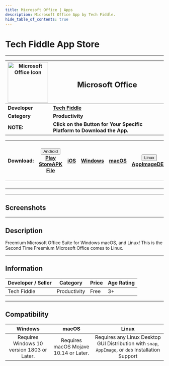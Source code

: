 ---
title: Microsoft Office | Apps
description: Microsoft Office App by Tech Fiddle.
hide_table_of_contents: true
---


# Tech Fiddle App Store

---

| <img src="https://cdn.complabs.in/img/apps/google-docs.png" width='128' height='128' alt="Microsoft Office Icon"></img> | <h2>Microsoft Office</h2>                                                    |
| -------------------------------------------------------------------- | ----------------------------------------------------------------------- |
| **Developer**                                                        | [**Tech Fiddle**](https://complabs.in/apps)                               |
| **Category**                                                         | **Productivity**                                                        |
| **NOTE:**                                                            | **Click on the Button for Your Specific Platform to Download the App.** |

| **Download:** | <div class="dropdown disabled"><button class="disabled button button--primary"><i class="fa-brands fa-android"></i> Android <i class="fa-solid fa-caret-down"></i></button><div class="disabled dropdown-content"><a class="disabled" href="#">Play Store</a><a class="disabled" href="#">APK File</a></div></div> | <a href="#" target="_blank" rel="noopener noreferrer" class="button button--primary disabled"><i class="fa-brands fa-app-store-ios"></i> iOS</a> | <a href="" target="_blank" rel="noopener noreferrer" class="button button--primary"><i class="fa-brands fa-windows"></i> Windows</a> | <a href="" target="_blank" rel="noopener noreferrer" class="button button--primary"><i class="fa-brands fa-apple"></i> macOS</a> | <div class="dropdown"><button class="button button--primary"><i class="fa-brands fa-linux"></i> Linux <i class="fa-solid fa-caret-down"></i></button><div class="dropdown-content"><a href="">AppImage</a><a href="">DEB</a></div></div> | [![Get it from the Snap Store](https://snapcraft.io/static/images/badges/en/snap-store-black.svg)](https://snapcraft.io/google-docs) |
| :-----------: | :----------------------------------------------------------------------------------------------------------------------------------------------------------------------------------------------------------------------------------------------------------------------------------------------------------------: | :----------------------------------------------------------------------------------------------------------------------------------------------: | :-------------------------------------------------------------------------------------------------------------------------------------------------------------------------------------------------------------------: | :------------------------------------------------------------------------------------------------------------------------------------------------------------------------------------------------------------------: | :--------------------------------------------------------------------------------------------------------------------------------------------------------------------------------------------------------------------------------------------------------------------------------------------------------------------------------------------------------------------------------------------------------------------------: | :----------------------------------------------------------------------------------------------------------------------------------: |
|               |                                                                                                                                                                                                                                                                                                                    |                                                                                                                                                  |                                                                                                                                                                                                                       |                                                                                                                                                                                                                      |                                                                                                                                                                                                                                                                                                                                                                                                                              |                                                                                                                                      |
|               |                                                                                                                                                                                                                                                                                                                    |                                                                                                                                                  |                                                                                                                                                                                                                       |                                                                                                                                                                                                                      |                                                                                                                                                                                                                                                                                                                                                                                                                              |                                                                                                                                      |
|               |                                                                                                                                                                                                                                                                                                                    |                                                                                                                                                  |                                                                                                                                                                                                                       |                                                                                                                                                                                                                      |                                                                                                                                                                                                                                                                                                                                                                                                                              |                                                                                                                                      |
|               |                                                                                                                                                                                                                                                                                                                    |                                                                                                                                                  |                                                                                                                                                                                                                       |                                                                                                                                                                                                                      |                                                                                                                                                                                                                                                                                                                                                                                                                              |                                                                                                                                      |

---

## Screenshots

<Tabs className="unique-tabs">
  <TabItem value="Windows">
    <ShowcaseCarousel
      aspectRatio={6000 / 4000}
      sites={[
        {
          name: "Windows Screenshot 1",
          image:
            "https://cdn.complabs.in/img/default.jpg",
          url: "",
        },
        {
          name: "Windows Screenshot 2",
          image:
            "https://cdn.complabs.in/img/default.jpg",
          url: "",
        },
        {
          name: "Windows Screenshot 3",
          image:
            "https://cdn.complabs.in/img/default.jpg",
          url: "",
        },
      ]}
    />
  </TabItem>
  <TabItem value="macOS">
    <ShowcaseCarousel
      aspectRatio={6000 / 4000}
      sites={[
        {
          name: "macOS Screenshot 1",
          image: "https://cdn.complabs.in/img/default.jpg",
          url: "",
        },
        {
          name: "macOS Screenshot 2",
          image: "https://cdn.complabs.in/img/default.jpg",
          url: "",
        },
        {
          name: "macOS Screenshot 3",
          image: "https://cdn.complabs.in/img/default.jpg",
          url: "",
        },
      ]}
    />
  </TabItem>
  <TabItem value="Linux">
    <ShowcaseCarousel
      aspectRatio={799 / 636}
      sites={[
        {
          name: "Linux Screenshot 1",
          image:
            "https://cdn.complabs.in/img/default.jpg",
          url: "",
        },
        {
          name: "Linux Screenshot 2",
          image:
            "https://cdn.complabs.in/img/default.jpg",
          url: "",
        },
        {
          name: "Linux Screenshot 3",
          image:
            "https://cdn.complabs.in/img/default.jpg",
          url: "",
        },
      ]}
    />
  </TabItem>
</Tabs>

---

## Description

Freemium Microsoft Office Suite for Windows macOS, and Linux! This is the Second Time Freemium Microsoft Office comes to Linux.

---

## Information

| Developer / Seller | Category     | Price | Age Rating |
| ------------------ | ------------ | ----- | ---------- |
| Tech Fiddle          | Productivity | Free  | 3+         |

---

## Compatibility

|                **Windows**                 |               **macOS**               |                                             **Linux**                                              |
| :----------------------------------------: | :-----------------------------------: | :------------------------------------------------------------------------------------------------: |
| Requires Windows 10 version 1803 or Later. | Requires macOS Mojave 10.14 or Later. | Requires any Linux Desktop GUI Distribution with `snap`, `AppImage`, or `deb` Installation Support |
